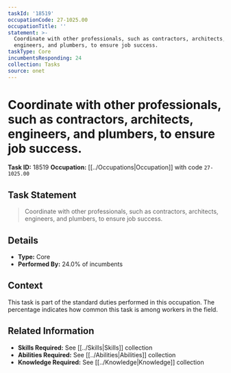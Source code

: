 ```yaml
---
taskId: '18519'
occupationCode: 27-1025.00
occupationTitle: ''
statement: >-
  Coordinate with other professionals, such as contractors, architects,
  engineers, and plumbers, to ensure job success.
taskType: Core
incumbentsResponding: 24
collection: Tasks
source: onet
---
```

# Coordinate with other professionals, such as contractors, architects, engineers, and plumbers, to ensure job success.

**Task ID:** 18519
**Occupation:** [[../Occupations|Occupation]] with code `27-1025.00`

## Task Statement

> Coordinate with other professionals, such as contractors, architects, engineers, and plumbers, to ensure job success.

## Details

- **Type:** Core
- **Performed By:** 24.0% of incumbents

## Context

This task is part of the standard duties performed in this occupation. The percentage indicates how common this task is among workers in the field.

## Related Information

- **Skills Required:** See [[../Skills|Skills]] collection
- **Abilities Required:** See [[../Abilities|Abilities]] collection
- **Knowledge Required:** See [[../Knowledge|Knowledge]] collection
